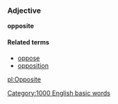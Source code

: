 ===Adjective===
'''opposite'''

====Related terms====
*[[oppose]]
*[[opposition]]

[[pl:Opposite]]
[[Category:1000 English basic words]]